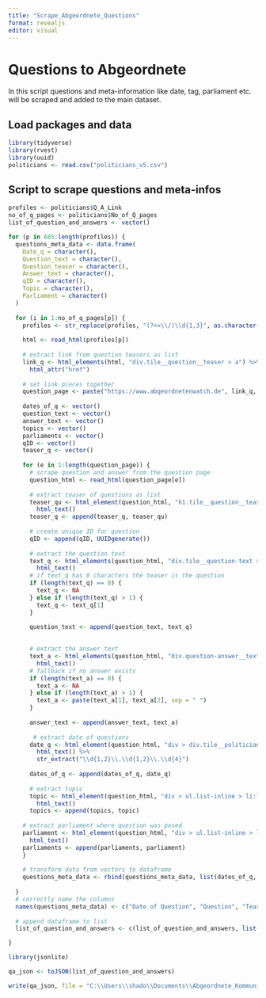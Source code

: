 ```yaml
---
title: "Scrape_Abgeordnete_Questions"
format: revealjs
editor: visual
---
```


# Questions to Abgeordnete

In this script questions and meta-information like date, tag, parliament etc. will be scraped and added to the main dataset.

## Load packages and data

```r
library(tidyverse)
library(rvest)
library(uuid)
politicians <- read.csv("politicians_v5.csv")
```

## Script to scrape questions and meta-infos

```r

profiles <- politicians$Q_A_Link
no_of_q_pages <- politicians$No_of_Q_pages
list_of_question_and_answers <- vector() 

for (p in 685:length(profiles)) {
  questions_meta_data <- data.frame(
    Date_q = character(),
    Question_text = character(),
    Question_teaser = character(),
    Answer_text = character(),
    qID = character(),
    Topic = character(),
    Parliament = character()
  )
  
  for (i in 1:no_of_q_pages[p]) {
    profiles <- str_replace(profiles, "(?<=\\/)\\d{1,3}", as.character(i))
    
    html <- read_html(profiles[p])
    
    # extract link from question teasers as list
    link_q <- html_elements(html, "div.tile__question__teaser > a") %>%
      html_attr("href")
    
    # set link pieces together
    question_page <- paste("https://www.abgeordnetenwatch.de", link_q, sep = "")
    
    dates_of_q <- vector()
    question_text <- vector()
    answer_text <- vector()
    topics <- vector()
    parliaments <- vector()
    qID <- vector()
    teaser_q <- vector()
    
    for (e in 1:length(question_page)) {
      # scrape question and answer from the question page
      question_html <- read_html(question_page[e])
      
      # extract teaser of questions as list
      teaser_qu <- html_element(question_html, "h1.tile__question__teaser") %>%
        html_text()
      teaser_q <- append(teaser_q, teaser_qu)
      
      # create unique ID for question
      qID <- append(qID, UUIDgenerate())
      
      # extract the question text
      text_q <- html_elements(question_html, "div.tile__question-text > div") %>%
        html_text()
      # if text_q has 0 characters the teaser is the question
      if (length(text_q) == 0) {
        text_q <- NA
      } else if (length(text_q) > 1) {
        text_q <- text_q[1]
      }

      question_text <- append(question_text, text_q)
    
      
      # extract the answer text
      text_a <- html_elements(question_html, "div.question-answer__text > div") %>%
        html_text()
      # fallback if no answer exists
      if (length(text_a) == 0) {
        text_a <- NA
      } else if (length(text_a) > 1) {
        text_a <- paste(text_a[1], text_a[2], sep = " ")
      }
      
      answer_text <- append(answer_text, text_a)
    
       # extract date of questions
      date_q <- html_element(question_html, "div > div.tile__politician__info > span.tile__politician__label") %>%
        html_text() %>%
        str_extract("\\d{1,2}\\.\\d{1,2}\\.\\d{4}")
      
      dates_of_q <- append(dates_of_q, date_q)
      
      # extract topic 
      topic <- html_element(question_html, "div > ul.list-inline > li:last-child > a") %>%
        html_text()
      topics <- append(topics, topic)
    
    # extract parliament where question was posed
    parliament <- html_element(question_html, "div > ul.list-inline > li:first-child > a") %>%
      html_text()
    parliaments <- append(parliaments, parliament)
    }
    
    # transform data from vectors to dataframe
    questions_meta_data <- rbind(questions_meta_data, list(dates_of_q, question_text, teaser_q, answer_text, qID, topics, parliaments))
  
  }
  # correctly name the columns
  names(questions_meta_data) <- c("Date of Question", "Question", "Teaser of Question", "Answer", "Question ID", "Topic", "Parliament")
  
  # append dataframe to list
  list_of_question_and_answers <- c(list_of_question_and_answers, list(questions_meta_data))

}
```

```r

library(jsonlite)

qa_json <- toJSON(list_of_question_and_answers)

write(qa_json, file = "C:\\Users\\shado\\Documents\\Abgeordnete_Kommunikation\\qa_json1685.json")
```
